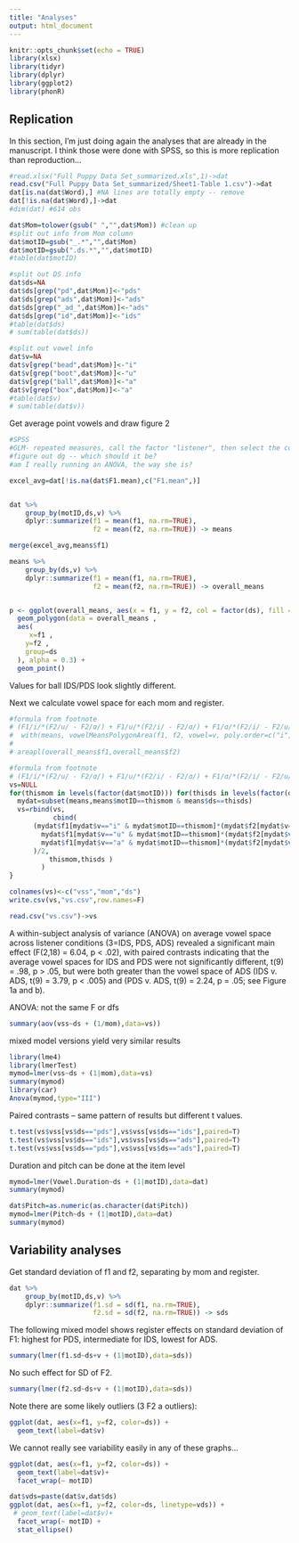```yaml
---
title: "Analyses"
output: html_document
---
```


```r
knitr::opts_chunk$set(echo = TRUE)
library(xlsx)
library(tidyr)
library(dplyr)
library(ggplot2)
library(phonR)
```

## Replication

In this section, I'm just doing again the analyses that are already in the manuscript. I think those were done with SPSS, so this is more replication than reproduction...

```r
#read.xlsx("Full Puppy Data Set_summarized.xls",1)->dat
read.csv("Full Puppy Data Set_summarized/Sheet1-Table 1.csv")->dat
dat[is.na(dat$Word),] #NA lines are totally empty -- remove
dat[!is.na(dat$Word),]->dat
#dim(dat) #614 obs

dat$Mom=tolower(gsub(" ","",dat$Mom)) #clean up
#split out info from Mom column
dat$motID=gsub("_.*","",dat$Mom)
dat$motID=gsub(".ds.*","",dat$motID)
#table(dat$motID)

#split out DS info
dat$ds=NA
dat$ds[grep("pd",dat$Mom)]<-"pds"
dat$ds[grep("ads",dat$Mom)]<-"ads"
dat$ds[grep("_ad_",dat$Mom)]<-"ads"
dat$ds[grep("id",dat$Mom)]<-"ids"
#table(dat$ds)
# sum(table(dat$ds))

#split out vowel info
dat$v=NA
dat$v[grep("bead",dat$Mom)]<-"i"
dat$v[grep("boot",dat$Mom)]<-"u"
dat$v[grep("ball",dat$Mom)]<-"a"
dat$v[grep("box",dat$Mom)]<-"a"
#table(dat$v)
# sum(table(dat$v))


```

Get average point vowels and draw figure 2

```r

#SPSS
#GLM- repeated measures, call the factor "listener", then select the cols, SS type III
#figure out dg -- which should it be?
#am I really running an ANOVA, the way she is?

excel_avg=dat[!is.na(dat$F1.mean),c("F1.mean",)]


dat %>%
    group_by(motID,ds,v) %>%
    dplyr::summarize(f1 = mean(f1, na.rm=TRUE),
                     f2 = mean(f2, na.rm=TRUE)) -> means

merge(excel_avg,means$f1)

means %>%
    group_by(ds,v) %>%
    dplyr::summarize(f1 = mean(f1, na.rm=TRUE),
                     f2 = mean(f2, na.rm=TRUE)) -> overall_means


p <- ggplot(overall_means, aes(x = f1, y = f2, col = factor(ds), fill = factor(ds)))+
  geom_polygon(data = overall_means ,
  aes(
     x=f1 ,
    y=f2 ,
    group=ds
  ), alpha = 0.3) +
  geom_point()

```

Values for ball IDS/PDS look slightly different.

Next we calculate vowel space for each mom and register.
```r

#formula from footnote
# (F1/i/*(F2/u/ - F2/ɑ/) + F1/u/*(F2/i/ - F2/ɑ/) + F1/ɑ/*(F2/i/ - F2/u/))/2
#  with(means, vowelMeansPolygonArea(f1, f2, vowel=v, poly.order=c("i","a","u"), group="motID"))
# 
# areapl(overall_means$f1,overall_means$f2)

#formula from footnote
# (F1/i/*(F2/u/ - F2/ɑ/) + F1/u/*(F2/i/ - F2/ɑ/) + F1/ɑ/*(F2/i/ - F2/u/))/2
vs=NULL
for(thismom in levels(factor(dat$motID))) for(thisds in levels(factor(dat$ds))){
  mydat=subset(means,means$motID==thismom & means$ds==thisds)
  vs=rbind(vs,
           cbind(
      (mydat$f1[mydat$v=="i" & mydat$motID==thismom]*(mydat$f2[mydat$v=="u" & mydat$motID==thismom] - mydat$f2[mydat$v=="a" & mydat$motID==thismom]) +
        mydat$f1[mydat$v=="u" & mydat$motID==thismom]*(mydat$f2[mydat$v=="i" & mydat$motID==thismom] - mydat$f2[mydat$v=="a" & mydat$motID==thismom]) +
        mydat$f1[mydat$v=="a" & mydat$motID==thismom]*(mydat$f2[mydat$v=="i" & mydat$motID==thismom] - mydat$f2[mydat$v=="u" & mydat$motID==thismom])
      )/2,
          thismom,thisds )
        )
}

colnames(vs)<-c("vss","mom","ds")
write.csv(vs,"vs.csv",row.names=F)

read.csv("vs.csv")->vs


```

A within-subject analysis of variance (ANOVA) on average vowel space across
listener conditions (3=IDS, PDS, ADS) revealed a significant main effect (F(2,18) = 6.04,
p &lt; .02), with paired contrasts indicating that the average vowel spaces for IDS and
PDS were not significantly different, t(9) = .98, p &gt; .05, but were both greater than the
vowel space of ADS (IDS v. ADS, t(9) = 3.79, p &lt; .005) and (PDS v. ADS, t(9) = 2.24, p
= .05; see Figure 1a and b).

ANOVA: not the same F or dfs
```r

summary(aov(vss~ds + (1/mom),data=vs))

```

mixed model versions yield very similar results

```r
library(lme4)
library(lmerTest)
mymod=lmer(vss~ds + (1|mom),data=vs)
summary(mymod)
library(car)
Anova(mymod,type="III")

```

Paired contrasts -- same pattern of results but different t values.

```r
t.test(vs$vss[vs$ds=="pds"],vs$vss[vs$ds=="ids"],paired=T)
t.test(vs$vss[vs$ds=="ids"],vs$vss[vs$ds=="ads"],paired=T)
t.test(vs$vss[vs$ds=="pds"],vs$vss[vs$ds=="ads"],paired=T)

```

Duration and pitch can be done at the item level

```r
mymod=lmer(Vowel.Duration~ds + (1|motID),data=dat)
summary(mymod)

dat$Pitch=as.numeric(as.character(dat$Pitch))
mymod=lmer(Pitch~ds + (1|motID),data=dat)
summary(mymod)

```

## Variability analyses
Get standard deviation of f1 and f2, separating by mom and register.

```r
dat %>%
    group_by(motID,ds,v) %>%
    dplyr::summarize(f1.sd = sd(f1, na.rm=TRUE),
                     f2.sd = sd(f2, na.rm=TRUE)) -> sds

```

The following mixed model shows register effects on standard deviation of F1: highest for PDS, intermediate for IDS, lowest for ADS.

```r
summary(lmer(f1.sd~ds+v + (1|motID),data=sds))

```

No such effect for SD of F2.
```r
summary(lmer(f2.sd~ds+v + (1|motID),data=sds))

```

Note there are some likely outliers (3 F2 a outliers):

```r
ggplot(dat, aes(x=f1, y=f2, color=ds)) +
  geom_text(label=dat$v)
```

We cannot really see variability easily in any of these graphs...

```r
ggplot(dat, aes(x=f1, y=f2, color=ds)) +
  geom_text(label=dat$v)+ 
  facet_wrap(~ motID) 
```

```r
dat$vds=paste(dat$v,dat$ds)
ggplot(dat, aes(x=f1, y=f2, color=ds, linetype=vds)) +
 # geom_text(label=dat$v)+ 
  facet_wrap(~ motID) +  
  stat_ellipse()
```
